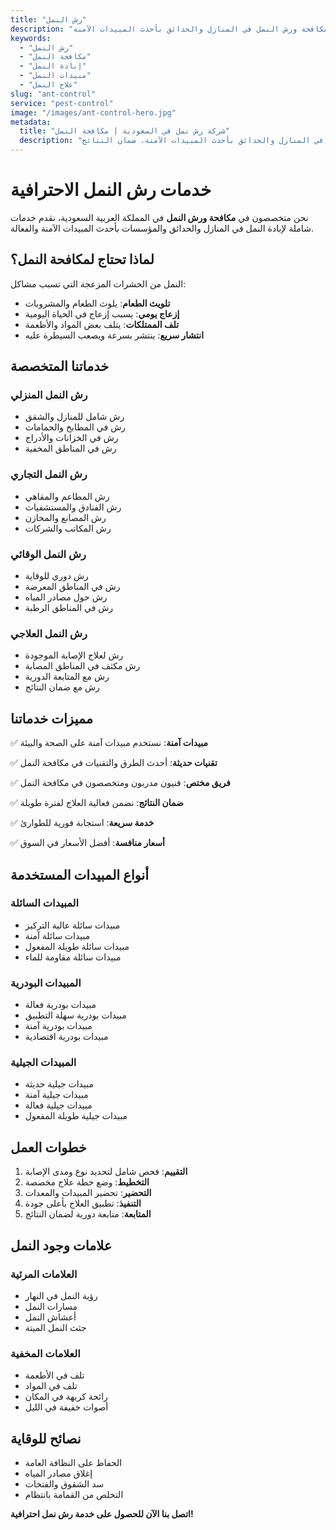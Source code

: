 ```yaml
---
title: "رش النمل"
description: "خدمات مكافحة ورش النمل في المنازل والحدائق بأحدث المبيدات الآمنة"
keywords:
  - "رش النمل"
  - "مكافحة النمل"
  - "إبادة النمل"
  - "مبيدات النمل"
  - "علاج النمل"
slug: "ant-control"
service: "pest-control"
image: "/images/ant-control-hero.jpg"
metadata:
  title: "شركة رش نمل في السعودية | مكافحة النمل"
  description: "أفضل شركة رش نمل في السعودية. مكافحة وإبادة النمل في المنازل والحدائق بأحدث المبيدات الآمنة. ضمان النتائج."
---
```


# خدمات رش النمل الاحترافية

نحن متخصصون في **مكافحة ورش النمل** في المملكة العربية السعودية، نقدم خدمات شاملة لإبادة النمل في المنازل والحدائق والمؤسسات بأحدث المبيدات الآمنة والفعالة.

## لماذا تحتاج لمكافحة النمل؟

النمل من الحشرات المزعجة التي تسبب مشاكل:

- **تلويث الطعام**: يلوث الطعام والمشروبات
- **إزعاج يومي**: يسبب إزعاج في الحياة اليومية
- **تلف الممتلكات**: يتلف بعض المواد والأطعمة
- **انتشار سريع**: ينتشر بسرعة ويصعب السيطرة عليه

## خدماتنا المتخصصة

### رش النمل المنزلي
- رش شامل للمنازل والشقق
- رش في المطابخ والحمامات
- رش في الخزانات والأدراج
- رش في المناطق المخفية

### رش النمل التجاري
- رش المطاعم والمقاهي
- رش الفنادق والمستشفيات
- رش المصانع والمخازن
- رش المكاتب والشركات

### رش النمل الوقائي
- رش دوري للوقاية
- رش في المناطق المعرضة
- رش حول مصادر المياه
- رش في المناطق الرطبة

### رش النمل العلاجي
- رش لعلاج الإصابة الموجودة
- رش مكثف في المناطق المصابة
- رش مع المتابعة الدورية
- رش مع ضمان النتائج

## مميزات خدماتنا

✅ **مبيدات آمنة**: نستخدم مبيدات آمنة على الصحة والبيئة

✅ **تقنيات حديثة**: أحدث الطرق والتقنيات في مكافحة النمل

✅ **فريق مختص**: فنيون مدربون ومتخصصون في مكافحة النمل

✅ **ضمان النتائج**: نضمن فعالية العلاج لفترة طويلة

✅ **خدمة سريعة**: استجابة فورية للطوارئ

✅ **أسعار منافسة**: أفضل الأسعار في السوق

## أنواع المبيدات المستخدمة

### المبيدات السائلة
- مبيدات سائلة عالية التركيز
- مبيدات سائلة آمنة
- مبيدات سائلة طويلة المفعول
- مبيدات سائلة مقاومة للماء

### المبيدات البودرية
- مبيدات بودرية فعالة
- مبيدات بودرية سهلة التطبيق
- مبيدات بودرية آمنة
- مبيدات بودرية اقتصادية

### المبيدات الجيلية
- مبيدات جيلية حديثة
- مبيدات جيلية آمنة
- مبيدات جيلية فعالة
- مبيدات جيلية طويلة المفعول

## خطوات العمل

1. **التقييم**: فحص شامل لتحديد نوع ومدى الإصابة
2. **التخطيط**: وضع خطة علاج مخصصة
3. **التحضير**: تحضير المبيدات والمعدات
4. **التنفيذ**: تطبيق العلاج بأعلى جودة
5. **المتابعة**: متابعة دورية لضمان النتائج

## علامات وجود النمل

### العلامات المرئية
- رؤية النمل في النهار
- مسارات النمل
- أعشاش النمل
- جثث النمل الميتة

### العلامات المخفية
- تلف في الأطعمة
- تلف في المواد
- رائحة كريهة في المكان
- أصوات خفيفة في الليل

## نصائح للوقاية

- الحفاظ على النظافة العامة
- إغلاق مصادر المياه
- سد الشقوق والفتحات
- التخلص من القمامة بانتظام

**اتصل بنا الآن للحصول على خدمة رش نمل احترافية!**

